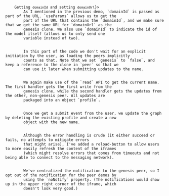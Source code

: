 
<Code language="tsx" id="PeerDemoCode" code={peerDemoCode} className="line-numbers">
    <CodeStep lines={["15-16"]} title={<>Getting <code>domainId</code> and setting <code>domainUrl</code></>}>
        As I mentioned in the previous demo, `domainId` is passed as part of the URL. `useParams` allows us to get the
        part of the URL that contains the `domainId`, and we make sure that we get the same URL for `domainUrl` as the
        genesis clone. We also use `domainId` to indicate the id of the model itself (allows us to only send one
        variable instead of two).
    </CodeStep>
    <CodeStep lines={["17", "23-28", "40"]} title="Connecting to the network">
        In this part of the code we don't wait for an explicit initiation by the user, as loading the peers implicitly
        counts as that. Note that we set `genesis` to `false`, and keep a reference to the clone in `peer` so that we
        can use it later when submitting updates to the name.
    </CodeStep>
    <CodeStep lines={["18", "29-40"]} title="Read initial model and updates">
        We again make use of the `read` API to get the current name. The first handler gets the first write from the
        genesis clone, while the second handler gets the updates from the other, non-genesis peer. All updates are
        packaged into an object `profile`.
    </CodeStep>
    <CodeStep lines={["47-59"]} title="Submit form and update network">
        Once we get a submit event from the user, we update the graph by deleting the existing profile and create a new
        object with the new name.
    </CodeStep>
    <CodeStep lines={["19", "42", "48", "56-58", "63-68"]} title="Error handling">
        Although the error handling is crude (it either succeed or fails, no attempts to mitigate errors
        that might arise), I've added a reload-button to allow users to more easily refresh the content of the iframes
        (which might resolve errors that comes from timeouts and not being able to connect to the messaging network).
    </CodeStep>
    <CodeStep lines={["69"]} title="Do not notify the user">
        We've centralized the notification to the genesis peer, so I opt out of the notification for the peer demos by
        using the `noNotify` property. (The notifications would show up in the upper right corner of the iframe, which
        doesn't look very good.)
    </CodeStep>
</Code>